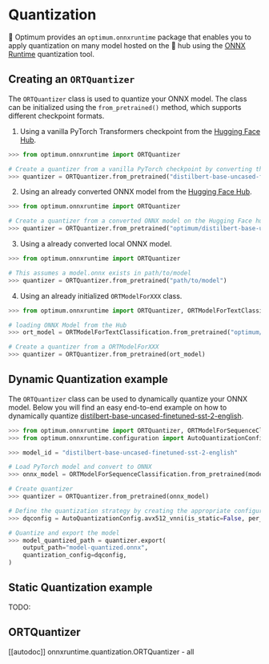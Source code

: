 <!--Copyright 2022 The HuggingFace Team. All rights reserved.

Licensed under the Apache License, Version 2.0 (the "License"); you may not use this file except in compliance with
the License. You may obtain a copy of the License at

http://www.apache.org/licenses/LICENSE-2.0

Unless required by applicable law or agreed to in writing, software distributed under the License is distributed on
an "AS IS" BASIS, WITHOUT WARRANTIES OR CONDITIONS OF ANY KIND, either express or implied. See the License for the
specific language governing permissions and limitations under the License.
-->

# Quantization

🤗 Optimum provides an `optimum.onnxruntime` package that enables you to apply quantization on many model hosted on the 🤗 hub using the [ONNX Runtime](https://github.com/microsoft/onnxruntime/blob/master/onnxruntime/python/tools/quantization/README.md) quantization tool.

## Creating an `ORTQuantizer`

The `ORTQuantizer` class is used to quantize your ONNX model. The class can be initialized using the `from_pretrained()` method, which supports different checkpoint formats.

1. Using a vanilla PyTorch Transformers checkpoint from the [Hugging Face Hub](https://huggingface.co/optimum/distilbert-base-uncased-finetuned-sst-2-english).

```python
>>> from optimum.onnxruntime import ORTQuantizer

# Create a quantizer from a vanilla PyTorch checkpoint by converting the model
>>> quantizer = ORTQuantizer.from_pretrained("distilbert-base-uncased-finetuned-sst-2-english", from_transformers=True, task="text-classification")
```

2. Using an already converted ONNX model from the [Hugging Face Hub](https://huggingface.co/optimum/distilbert-base-uncased-finetuned-sst-2-english).

```python
>>> from optimum.onnxruntime import ORTQuantizer

# Create a quantizer from a converted ONNX model on the Hugging Face hub
>>> quantizer = ORTQuantizer.from_pretrained("optimum/distilbert-base-uncased-finetuned-sst-2-english", task="text-classification")
```

3. Using a already converted local ONNX model. 

```python
>>> from optimum.onnxruntime import ORTQuantizer

# This assumes a model.onnx exists in path/to/model
>>> quantizer = ORTQuantizer.from_pretrained("path/to/model")
```

4. Using an already initialized `ORTModelForXXX` class.

```python
>>> from optimum.onnxruntime import ORTQuantizer, ORTModelForTextClassification

# loading ONNX Model from the Hub
>>> ort_model = ORTModelForTextClassification.from_pretrained("optimum/distilbert-base-uncased-finetuned-sst-2-english")

# Create a quantizer from a ORTModelForXXX
>>> quantizer = ORTQuantizer.from_pretrained(ort_model)
```

## Dynamic Quantization example 

The `ORTQuantizer` class can be used to dynamically quantize your ONNX model. Below you will find an easy end-to-end example on how to dynamically quantize [distilbert-base-uncased-finetuned-sst-2-english](https://huggingface.co/distilbert-base-uncased-finetuned-sst-2-english).
    
```python
>>> from optimum.onnxruntime import ORTQuantizer, ORTModelForSequenceClassification
>>> from optimum.onnxruntime.configuration import AutoQuantizationConfig

>>> model_id = "distilbert-base-uncased-finetuned-sst-2-english"

# Load PyTorch model and convert to ONNX
>>> onnx_model = ORTModelForSequenceClassification.from_pretrained(model_id,from_transformers=True)

# Create quantizer
>>> quantizer = ORTQuantizer.from_pretrained(onnx_model)

# Define the quantization strategy by creating the appropriate configuration 
>>> dqconfig = AutoQuantizationConfig.avx512_vnni(is_static=False, per_channel=False)

# Quantize and export the model
>>> model_quantized_path = quantizer.export(
    output_path="model-quantized.onnx",
    quantization_config=dqconfig,
)
```

## Static Quantization example 

TODO:

## ORTQuantizer

[[autodoc]] onnxruntime.quantization.ORTQuantizer
    - all